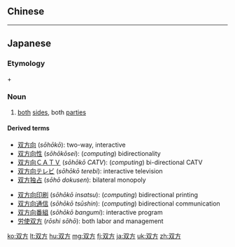 {{also|雙方}}
==Chinese==
{{zh-see|雙方}}

----

==Japanese==
{{ja-kanjitab|双|方}}

===Etymology===
{{m|ja|双|sc=Jpan|tr=sō||set of two}} + {{m|ja|方|sc=Jpan|tr=hō||side, party}}

===Noun===
{{ja-noun|そうほう}}

# [[both]] [[side]]s, both [[party|parties]]

====Derived terms====
{{top2}}
* [[双方向]] (''sōhōkō''): two-way, interactive
* [[双方向性]] (''sōhōkōsei''): (''computing'') bidirectionality
* [[双方向ＣＡＴＶ]] (''sōhōkō CATV''): (''computing'') bi-directional CATV
* [[双方向テレビ]] (''sōhōkō terebi''): interactive television
* [[双方独占]] (''sōhō dokusen''): bilateral monopoly
{{mid2}}
* [[双方向印刷]] (''sōhōkō insatsu''): (''computing'') bidirectional printing
* [[双方向通信]] (''sōhōkō tsūshin''): (''computing'') bidirectional communication
* [[双方向番組]] (''sōhōkō bangumi''): interactive program
* [[労使双方]] (''rōshi sōhō''): both labor and management
{{bottom}}

[[ko:双方]]
[[lt:双方]]
[[hu:双方]]
[[mg:双方]]
[[fj:双方]]
[[ja:双方]]
[[uk:双方]]
[[zh:双方]]